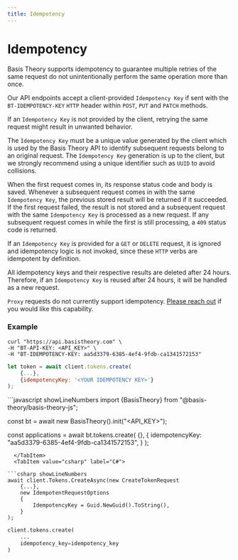 ```yaml
---
title: Idempotency
---
```



# Idempotency

Basis Theory supports idempotency to guarantee multiple retries of the same request do not
unintentionally perform the same operation more than once.

Our API endpoints accept a client-provided `Idempotency Key` if sent with the `BT-IDEMPOTENCY-KEY` `HTTP` header within `POST`, `PUT` and `PATCH` methods.

If an `Idempotency Key` is not provided by the client, retrying the same request might result in unwanted behavior.

The `Idempotency Key` must be a unique value generated by the client which is used by the Basis Theory
API to identify subsequent requests belong to an original request. The `Idempotency Key` generation is up to the
client, but we strongly recommend using a unique identifier such as `UUID` to avoid collisions.

When the first request comes in, its response status code and body is saved. Whenever a subsequent
request comes in with the same `Idempotency Key`, the previous stored result will be returned if it
succeeded. If the first request failed, the result is not stored and a subsequent request with the
same `Idempotency Key` is processed as a new request. If any subsequent request comes in while
the first is still processing, a `409` status code is returned.

If an `Idempotency Key` is provided for a `GET` or `DELETE` request, it is ignored and idempotency logic
is not invoked, since these `HTTP` verbs are idempotent by definition.

All idempotency keys and their respective results are deleted after 24 hours. Therefore, if an
`Idempotency Key` is reused after 24 hours, it will be handled as a new request.

<Alert><code>Proxy</code> requests do not currently support idempotency. <a href="https://basistheory.com/contact">Please
  reach out</a> if you would like this capability.</Alert>

### Example

<Tabs className="bt-tabs" groupId="languages">
  <TabItem value="shell" label="cURL">

```shell showLineNumbers
curl "https://api.basistheory.com" \
-H "BT-API-KEY: <API_KEY>" \
-H "BT-IDEMPOTENCY-KEY: aa5d3379-6385-4ef4-9fdb-ca1341572153"
```

  </TabItem>
  <TabItem value="node" label="Node">

```javascript showLineNumbers
let token = await client.tokens.create(
    {...},
    {idempotencyKey: '<YOUR IDEMPOTENCY KEY>'}
);
```

  </TabItem>
  <TabItem value="javascript" label="JavaScript (legacy)">
```javascript showLineNumbers
import {BasisTheory} from "@basis-theory/basis-theory-js";

const bt = await new BasisTheory().init("<API_KEY>");

const applications = await bt.tokens.create(
{},
{
  idempotencyKey: "aa5d3379-6385-4ef4-9fdb-ca1341572153",
}
);
```
  </TabItem>
  <TabItem value="csharp" label="C#">

```csharp showLineNumbers
await client.Tokens.CreateAsync(new CreateTokenRequest
    {...},
    new IdempotentRequestOptions
    {
        IdempotencyKey = Guid.NewGuid().ToString(),
    }
);
```

  </TabItem>
  <TabItem value="python" label="Python">

```python showLineNumbers
client.tokens.create(
    ...
    idempotency_key=idempotency_key
)
```

  </TabItem>
</Tabs>
